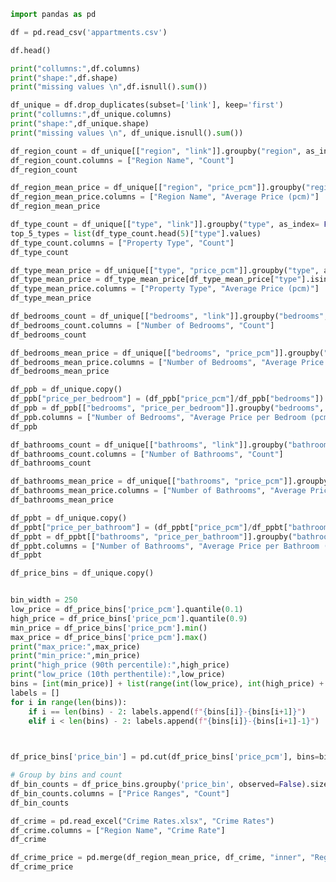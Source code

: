 ```python
import pandas as pd 

df = pd.read_csv('appartments.csv')

df.head()
```

```python
print("collumns:",df.columns)
print("shape:",df.shape)
print("missing values \n",df.isnull().sum())
```

```python

df_unique = df.drop_duplicates(subset=['link'], keep='first')
print("collumns:",df_unique.columns)
print("shape:",df_unique.shape)
print("missing values \n", df_unique.isnull().sum())

```

```python
df_region_count = df_unique[["region", "link"]].groupby("region", as_index= False).count()
df_region_count.columns = ["Region Name", "Count"]
df_region_count
```
```python
df_region_mean_price = df_unique[["region", "price_pcm"]].groupby("region", as_index= False).mean().round(2)
df_region_mean_price.columns = ["Region Name", "Average Price (pcm)"]
df_region_mean_price
```
```python
df_type_count = df_unique[["type", "link"]].groupby("type", as_index= False).count().sort_values(["link"], ascending= False).reset_index(drop=True).head(10)
top_5_types = list(df_type_count.head(5)["type"].values)
df_type_count.columns = ["Property Type", "Count"]
df_type_count
```
```python
df_type_mean_price = df_unique[["type", "price_pcm"]].groupby("type", as_index= False).mean().round(2).sort_values(["price_pcm"]).reset_index(drop=True)
df_type_mean_price = df_type_mean_price[df_type_mean_price["type"].isin(top_5_types)].reset_index(drop= True)
df_type_mean_price.columns = ["Property Type", "Average Price (pcm)"]
df_type_mean_price
```

```python
df_bedrooms_count = df_unique[["bedrooms", "link"]].groupby("bedrooms", as_index= False).count().sort_values(["bedrooms"])
df_bedrooms_count.columns = ["Number of Bedrooms", "Count"]
df_bedrooms_count
```
```python
df_bedrooms_mean_price = df_unique[["bedrooms", "price_pcm"]].groupby("bedrooms", as_index= False).mean().round(2).sort_values(["bedrooms"])
df_bedrooms_mean_price.columns = ["Number of Bedrooms", "Average Price (pcm)"]
df_bedrooms_mean_price
```
```python
df_ppb = df_unique.copy()
df_ppb["price_per_bedroom"] = (df_ppb["price_pcm"]/df_ppb["bedrooms"]).round(2)
df_ppb = df_ppb[["bedrooms", "price_per_bedroom"]].groupby("bedrooms", as_index= False).mean().round(2).sort_values(["bedrooms"])
df_ppb.columns = ["Number of Bedrooms", "Average Price per Bedroom (pcm)"]
df_ppb
```
```python
df_bathrooms_count = df_unique[["bathrooms", "link"]].groupby("bathrooms", as_index= False).count().sort_values(["bathrooms"])
df_bathrooms_count.columns = ["Number of Bathrooms", "Count"]
df_bathrooms_count
```
```python
df_bathrooms_mean_price = df_unique[["bathrooms", "price_pcm"]].groupby("bathrooms", as_index= False).mean().round(2).sort_values(["bathrooms"])
df_bathrooms_mean_price.columns = ["Number of Bathrooms", "Average Price (pcm)"]
df_bathrooms_mean_price
```
```python
df_ppbt = df_unique.copy()
df_ppbt["price_per_bathroom"] = (df_ppbt["price_pcm"]/df_ppbt["bathrooms"]).round(2)
df_ppbt = df_ppbt[["bathrooms", "price_per_bathroom"]].groupby("bathrooms", as_index= False).mean().round(2).sort_values(["bathrooms"])
df_ppbt.columns = ["Number of Bathrooms", "Average Price per Bathroom (pcm)"]
df_ppbt
```
```python
df_price_bins = df_unique.copy()


bin_width = 250
low_price = df_price_bins['price_pcm'].quantile(0.1)
high_price = df_price_bins['price_pcm'].quantile(0.9)
min_price = df_price_bins['price_pcm'].min()
max_price = df_price_bins['price_pcm'].max()
print("max_price:",max_price)
print("min_price:",min_price)
print("high_price (90th percentile):",high_price)
print("low_price (10th perthentile):",low_price)
bins = [int(min_price)] + list(range(int(low_price), int(high_price) + bin_width, bin_width)) + [int(max_price)]
labels = []
for i in range(len(bins)):
    if i == len(bins) - 2: labels.append(f"{bins[i]}-{bins[i+1]}")
    elif i < len(bins) - 2: labels.append(f"{bins[i]}-{bins[i+1]-1}")
    


df_price_bins['price_bin'] = pd.cut(df_price_bins['price_pcm'], bins=bins, labels=labels)

# Group by bins and count
df_bin_counts = df_price_bins.groupby('price_bin', observed=False).size().reset_index()
df_bin_counts.columns = ["Price Ranges", "Count"]
df_bin_counts
```
```python
df_crime = pd.read_excel("Crime Rates.xlsx", "Crime Rates")
df_crime.columns = ["Region Name", "Crime Rate"]
df_crime
```
```python
df_crime_price = pd.merge(df_region_mean_price, df_crime, "inner", "Region Name")
df_crime_price
```